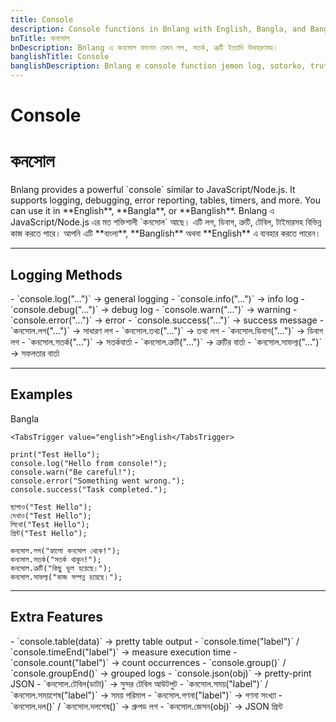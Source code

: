 ---
title: Console
description: Console functions in Bnlang with English, Bangla, and Banglish and examples.
bnTitle: কনসোল
bnDescription: Bnlang এ কনসোল ফাংশন যেমন লগ, সতর্ক, ত্রুটি ইত্যাদি উদাহরণসহ।
banglishTitle: Console
banglishDescription: Bnlang e console function jemon log, sotorko, truti etc examples.
---

# <I18nEnglish>Console</I18nEnglish>
# <I18nBangla>কনসোল</I18nBangla>


<I18nEnglish>
Bnlang provides a powerful `console` similar to JavaScript/Node.js.  
It supports logging, debugging, error reporting, tables, timers, and more.  
You can use it in **English**, **Bangla**, or **Banglish**.
</I18nEnglish>

<I18nBangla>
Bnlang এ JavaScript/Node.js এর মত শক্তিশালী `কনসোল` আছে।  
এটি লগ, ডিবাগ, ত্রুটি, টেবিল, টাইমারসহ বিভিন্ন কাজ করতে পারে।  
আপনি এটি **বাংলা**, **Banglish** অথবা **English** এ ব্যবহার করতে পারেন।
</I18nBangla>



---

## Logging Methods

<I18nEnglish>
- `console.log("...")` → general logging  
- `console.info("...")` → info log  
- `console.debug("...")` → debug log  
- `console.warn("...")` → warning  
- `console.error("...")` → error  
- `console.success("...")` → success message
</I18nEnglish>

<I18nBangla>
- `কনসোল.লগ("...")` → সাধারণ লগ  
- `কনসোল.তথ্য("...")` → তথ্য লগ  
- `কনসোল.ডিবাগ("...")` → ডিবাগ লগ  
- `কনসোল.সতর্ক("...")` → সতর্কবার্তা  
- `কনসোল.ত্রুটি("...")` → ত্রুটির বার্তা  
- `কনসোল.সাফল্য("...")` → সফলতার বার্তা
</I18nBangla>



---

## Examples

<Tabs defaultValue="bangla" className="w-full">
  <TabsList>
    <TabsTrigger value="bangla">Bangla</TabsTrigger>
    
    <TabsTrigger value="english">English</TabsTrigger>
  </TabsList>

  <TabsContent value="english">

```bnl
print("Test Hello");
console.log("Hello from console!");
console.warn("Be careful!");
console.error("Something went wrong.");
console.success("Task completed.");
```
  </TabsContent>

  <TabsContent value="bangla">

```bnl
ছাপাও("Test Hello");
দেখাও("Test Hello");
লিখো("Test Hello");
প্রিন্ট("Test Hello");

কনসোল.লগ("হ্যালো কনসোল থেকে!");
কনসোল.সতর্ক("সতর্ক থাকুন!");
কনসোল.ত্রুটি("কিছু ভুল হয়েছে।");
কনসোল.সাফল্য("কাজ সম্পন্ন হয়েছে।");
```
  </TabsContent>

  
</Tabs>

---

## Extra Features

<I18nEnglish>
- `console.table(data)` → pretty table output  
- `console.time("label")` / `console.timeEnd("label")` → measure execution time  
- `console.count("label")` → count occurrences  
- `console.group()` / `console.groupEnd()` → grouped logs  
- `console.json(obj)` → pretty-print JSON
</I18nEnglish>

<I18nBangla>
- `কনসোল.টেবিল(ডাটা)` → সুন্দর টেবিল আউটপুট  
- `কনসোল.সময়("label")` / `কনসোল.সময়শেষ("label")` → সময় পরিমাপ  
- `কনসোল.গণনা("label")` → গণনা সংখ্যা  
- `কনসোল.দল()` / `কনসোল.দলশেষ()` → গ্রুপড লগ  
- `কনসোল.জেসন(obj)` → JSON প্রিন্ট
</I18nBangla>


